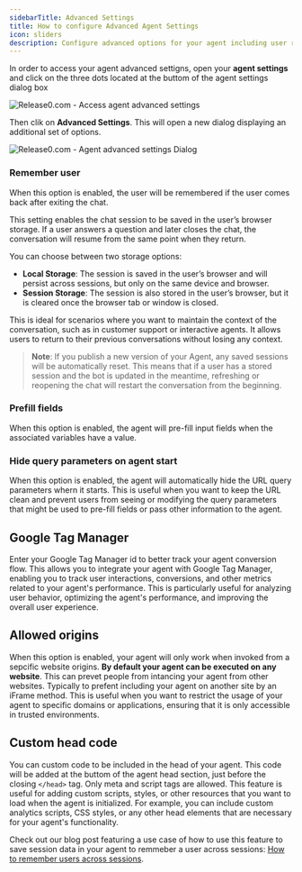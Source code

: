 ```yaml
---
sidebarTitle: Advanced Settings
title: How to configure Advanced Agent Settings
icon: sliders
description: Configure advanced options for your agent including user recognition, session handling, and response behaviors.
---
```


In order to access your agent advanced settigns, open your **agent settings** and click on the three dots located at the buttom of the agent settings dialog box

<Frame style={{ maxWidth: '600px' }}>
  <img src="/images/agent-settings/agent-advanced-settings.png" alt="Release0.com - Access agent advanced settings" />
</Frame>

Then clik on **Advanced Settings**. This will open a new dialog displaying an additional set of options.

<Frame style={{ maxWidth: '600px' }}>
  <img src="/images/agent-settings/agent-advanced-settings-dialog.png" alt="Release0.com - Agent advanced settings Dialog" />
</Frame>

### Remember user

When this option is enabled, the user will be remembered if the user comes back after exiting the chat.

This setting enables the chat session to be saved in the user’s browser storage. If a user answers a question and later closes the chat, the conversation will resume from the same point when they return.

You can choose between two storage options:

- **Local Storage**: The session is saved in the user’s browser and will persist across sessions, but only on the same device and browser.
- **Session Storage**: The session is also stored in the user’s browser, but it is cleared once the browser tab or window is closed.

This is ideal for scenarios where you want to maintain the context of the conversation, such as in customer support or interactive agents. It allows users to return to their previous conversations without losing any context.

> **Note**: If you publish a new version of your Agent, any saved sessions will be automatically reset. This means that if a user has a stored session and the bot is updated in the meantime, refreshing or reopening the chat will restart the conversation from the beginning.

### Prefill fields

When this option is enabled, the agent will pre-fill input fields when the associated variables have a value.

### Hide query parameters on agent start

When this option is enabled, the agent will automatically hide the URL query parameters whern it starts.
This is useful when you want to keep the URL clean and prevent users from seeing or modifying the query parameters that might be used to pre-fill fields or pass other information to the agent.

## Google Tag Manager

Enter your Google Tag Manager id to better track your agent conversion flow.
This allows you to integrate your agent with Google Tag Manager, enabling you to track user interactions, conversions, and other metrics related to your agent's performance.
This is particularly useful for analyzing user behavior, optimizing the agent's performance, and improving the overall user experience.

## Allowed origins

When this option is enabled, your agent will only work when invoked from a sepcific website origins. **By default your agent can be executed on any website**. This can prevet people from intancing your agent from other websites. Typically to prefent including your agent on another site by an iFrame method.
This is useful when you want to restrict the usage of your agent to specific domains or applications, ensuring that it is only accessible in trusted environments.

## Custom head code

You can custom code to be included in the head of your agent. This code will be added at the buttom of the agent head section, just before the closing `</head>` tag. Only meta and script tags are allowed.
This feature is useful for adding custom scripts, styles, or other resources that you want to load when the agent is initialized. For example, you can include custom analytics scripts, CSS styles, or any other head elements that are necessary for your agent's functionality.

Check out our blog post featuring a use case of how to use this feature to save session data in your agent to remmeber a user across sessions: [How to remember users across sessions](https://release0.com/blog/custom-session-auth-release0/).
